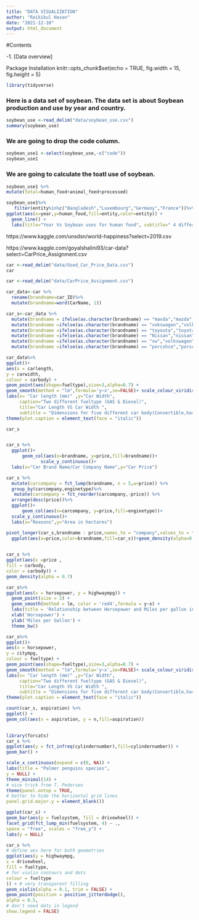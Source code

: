 ```yaml
---
title: "DATA VISUALIZATION"
author: "Raikibul Hasan"
date: "2021-12-10"
output: html_document
---
```


#Contents

-1. [Data overview]


Package Installation
knitr::opts_chunk$set(echo = TRUE, fig.width = 15, fig.height = 5)
```r

library(tidyverse)
```

### Here is a data set of soybean. The data set is about Soybean production and use by year and country.

```r
soybean_use <-read_delim("data/soybean_use.csv")
summary(soybean_use)
```

### We are going to drop the code column.

```r
soybean_use1 <-select(soybean_use,-c("code"))
soybean_use1

```

### We are going to calculate the toatl use of soybean.
```r
soybean_use1 %>%
mutate(total=human_food+animal_feed+processed)

```


```r
soybean_use1%>%
   filter(entity%in%c("Bangladesh","Luxembourg","Germany","France"))%>%
ggplot(aes(x=year,y=human_food,fill=entity,color=entity)) + 
  geom_line() +  
  labs(title="Year Vs Soybean uses for human food", subtitle=" 4 different countries(Bangladesh,Luxembourg,Germany,France)", y="Soybean uses for human food ", x="year")
```


https://www.kaggle.com/unsdsn/world-happiness?select=2019.csv

https://www.kaggle.com/goyalshalini93/car-data?select=CarPrice_Assignment.csv
```r
car <-read_delim("data/Used_Car_Price_Data.csv")
car
```
```r
car <-read_delim("data/CarPrice_Assignment.csv")

```
```r
car_data<-car %>%
  rename(brandname=car_ID)%>%
  mutate(brandname=word(CarName, 1))
```




```r
car_s<-car_data %>%
  mutate(brandname = ifelse(as.character(brandname) == "maxda","mazda",as.character(brandname)))%>%
  mutate(brandname =ifelse(as.character(brandname) == "vokswagen","volkswagen",as.character(brandname)))%>%
  mutate(brandname =ifelse(as.character(brandname) == "toyouta","toyota",as.character(brandname)))%>%
  mutate(brandname =ifelse(as.character(brandname) == "Nissan","nissan",as.character(brandname)))%>%
  mutate(brandname =ifelse(as.character(brandname) == "vw","volkswagen",as.character(brandname)))%>%
  mutate(brandname =ifelse(as.character(brandname) == "porcshce","porsche",as.character(brandname)))
```



```r
car_data%>%
ggplot()+
aes(x = carlength,
y = carwidth,
colour = carbody) +
geom_point(aes(shape=fueltype),size=3,alpha=0.7) +  
geom_smooth(method = "lm",formula='y~x',se=FALSE)+ scale_colour_viridis_d()+
labs(x= "Car length (mm)" ,y="Car Width",
     caption="Two different fueltype (GAS & Diesel)",
     title="Car Length VS Car Width ",
     subtitle = "Dimensions for five different car body(Convertible,hardtop,hatchback,sedan,wagon)")+
theme(plot.caption = element_text(face = "italic"))

```
```r
car_s
```



```r






```

```r

car_s %>%
  ggplot()+
      geom_col(aes(x=brandname, y=price,fill=brandname))+
             scale_y_continuous()+
  labs(x="Car Brand Name/Car Company Name",y="Car Price")
```



```r
car_s %>%
  mutate(carcompany = fct_lump(brandname, n = 5,w=price)) %>%
  group_by(carcompany,enginetype)%>%
   mutate(carcompany = fct_reorder(carcompany,-price)) %>%
  arrange(desc(price))%>%
  ggplot()+
      geom_col(aes(x=carcompany, y=price,fill=enginetype))+
  scale_y_continuous()+
  labs(x="Reasons",y="Area in hectares")

```


```r
pivot_longer(car_s,brandname : price,names_to = "company",values_to = "totalprice")%>%
  ggplot(aes(x=price,color=brandname,fill=car_s))+geom_density(alpha=0.4)+labs(x="[ozone]",
                                                                            title="Garden's densities")+expand_limits(x=c(-5,17))
```

```r
car_s %>%
ggplot(aes(x =price ,
fill = carbody,
color = carbody)) +
geom_density(alpha = 0.7)
```

```r
car_s%>%
ggplot(aes(x = horsepower, y = highwaympg)) + 
  geom_point(size = 2) + 
  geom_smooth(method = lm, color = 'red4',formula = y~x) + 
  labs(title = 'Relationship between Horsepower and Miles per gallon in cities') + 
  xlab('Horsepower') + 
  ylab('Miles per Gallon') +
  theme_bw() 
```
```r
car_s%>%
ggplot()+
aes(x = horsepower,
y = citympg,
colour = fueltype) +
geom_point(aes(shape=fueltype),size=3,alpha=0.7) +  
geom_smooth(method = "lm",formula='y~x',se=FALSE)+ scale_colour_viridis_d()+
labs(x= "Car length (mm)" ,y="Car Width",
     caption="Two different fueltype (GAS & Diesel)",
     title="Car Length VS Car Width ",
     subtitle = "Dimensions for five different car body(Convertible,hardtop,hatchback,sedan,wagon)")+
theme(plot.caption = element_text(face = "italic"))
```

```r

count(car_s, aspiration) %>%
ggplot() +
geom_col(aes(x = aspiration, y = n,fill=aspiration))
 

```


```r
library(forcats)
car_s %>%
ggplot(aes(y = fct_infreq(cylindernumber),fill=cylindernumber)) +
geom_bar() +

scale_x_continuous(expand = c(0, NA)) +
labs(title = "Palmer penguins species",
y = NULL) +
theme_minimal(14) +
# nice trick from T. Pedersen
theme(panel.ontop = TRUE,
# better to hide the horizontal grid lines
panel.grid.major.y = element_blank())

```

```r
ggplot(car_s) +
geom_bar(aes(y = fuelsystem, fill = drivewheel)) +
facet_grid(fct_lump_min(fuelsystem, 4) ~ .,
space = "free", scales = "free_y") +
labs(y = NULL)

```
```r
car_s %>%
# define aes here for both geometries
ggplot(aes(y = highwaympg,
x = drivewheel,
fill = fueltype,
# for violin contours and dots
colour = fueltype
)) + # very transparent filling
geom_violin(alpha = 0.1, trim = FALSE) +
geom_point(position = position_jitterdodge(),
alpha = 0.5,
# don't need dots in legend
show.legend = FALSE)

```


